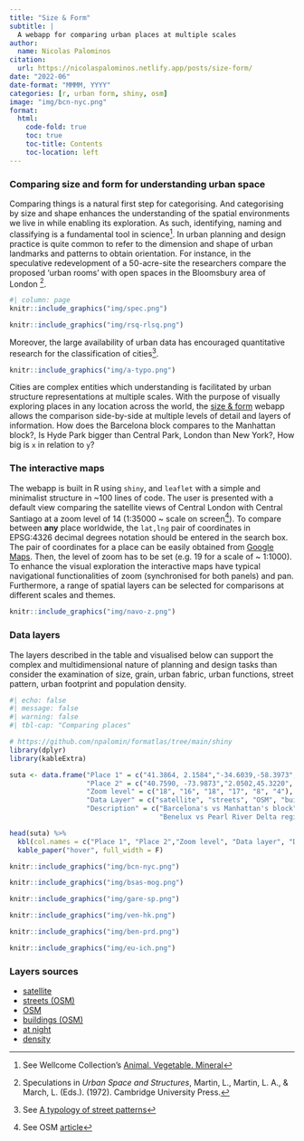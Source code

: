 ```yaml
---
title: "Size & Form"
subtitle: |
  A webapp for comparing urban places at multiple scales
author:
  name: Nicolas Palominos
citation:
  url: https://nicolaspalominos.netlify.app/posts/size-form/
date: "2022-06"
date-format: "MMMM, YYYY"
categories: [r, urban form, shiny, osm]
image: "img/bcn-nyc.png"
format: 
  html:
    code-fold: true
    toc: true
    toc-title: Contents
    toc-location: left
---
```


<!--------------- post ----------------->

### Comparing size and form for understanding urban space
 
Comparing things is a natural first step for categorising. And categorising by size and shape enhances the understanding of the spatial environments we live in while enabling its exploration. As such, identifying, naming and classifying is a fundamental tool in science[^1]. In urban planning and design practice is quite common to refer to the dimension and shape of urban landmarks and patterns to obtain orientation. For instance, in the speculative redevelopment of a 50-acre-site the researchers compare the proposed 'urban rooms' with open spaces in the Bloomsbury area of London [^2].

```r
#| column: page
knitr::include_graphics("img/spec.png")
```

```r
knitr::include_graphics("img/rsq-rlsq.png")
```

Moreover, the large availability of urban data has encouraged quantitative research for the classification of cities[^3]. 

```r
knitr::include_graphics("img/a-typo.png")
```

Cities are complex entities which understanding is facilitated by urban structure representations at multiple scales. With the purpose of visually exploring places in any location across the world, the [size & form](https://npalomin.shinyapps.io/size-form/) webapp allows the comparison side-by-side at multiple levels of detail and layers of information. How does the Barcelona block compares to the Manhattan block?, Is Hyde Park bigger than Central Park, London than New York?, How big is `x` in relation to `y`?

[^1]: See Wellcome Collection's [Animal. Vegetable. Mineral](https://www.itsnicethat.com/articles/animal-vegetable-mineral-wellcome-collection-making-nature-281016)

[^2]: Speculations in _Urban Space and Structures_, Martin, L., Martin, L. A., & March, L. (Eds.). (1972).  Cambridge University Press.

[^3]: See [A typology of street patterns](https://royalsocietypublishing.org/doi/pdf/10.1098/rsif.2014.0924)

### The interactive maps

The webapp is built in R using `shiny`, and `leaflet` with a simple and minimalist structure in ~100 lines of code. The user is presented with a default view comparing the satellite views of Central London with Central Santiago at a zoom level of 14 (1:35000 ~ scale on screen[^4]). To compare between __any__ place worldwide, the `lat,lng` pair of coordinates in EPSG:4326 decimal degrees notation should be entered in the search box. The pair of coordinates for a place can be easily obtained from [Google Maps](https://support.google.com/maps/answer/18539?hl=en-GB&co=GENIE.Platform%3DDesktop). Then, the level of zoom has to be set (e.g. 19 for a scale of ~ 1:1000). To enhance the visual exploration the interactive maps have typical navigational functionalities of zoom (synchronised for both panels) and pan. Furthermore, a range of spatial layers can be selected for comparisons at different scales and themes.

```r
knitr::include_graphics("img/navo-z.png")
```

[^4]: See OSM [article](https://wiki.openstreetmap.org/wiki/Zoom_levels)

### Data layers

The layers described in the table and visualised below can support the complex and multidimensional nature of planning and design tasks than consider the examination of size, grain, urban fabric, urban functions, street pattern, urban footprint and population density.

```r
#| echo: false
#| message: false
#| warning: false
#| tbl-cap: "Comparing places"

# https://github.com/npalomin/formatlas/tree/main/shiny
library(dplyr)
library(kableExtra)

suta <- data.frame("Place 1" = c("41.3864, 2.1584","-34.6039,-58.3973", "48.8803,2.3552", "45.4377,12.3340","51.2725,3.6309", "48.3662,13.1379"), 
                   "Place 2" = c("40.7590, -73.9873","2.0502,45.3220", "-23.5616,-46.6561", "22.3152,114.1664", "24.2001,113.3178", "25.9953,93.5242"),
                   "Zoom level" = c("18", "16", "18", "17", "8", "4"),
                   "Data Layer" = c("satellite", "streets", "OSM", "buildings", "At night", "Density"),
                   "Description" = c("Barcelona's vs Manhattan's block", "Buenos Aires' vs Mogadishu's (Somalia) grids", "Paris Gare du Nord vs Av Paulista SP", "Venice vs Hong Kong building footprints",
                                     "Benelux vs Pearl River Delta regions", "Density in EU-NorthAfrica vs India-China"))

head(suta) %>%
  kbl(col.names = c("Place 1", "Place 2","Zoom level", "Data layer", "Description")) %>%
  kable_paper("hover", full_width = F)
```

```r
knitr::include_graphics("img/bcn-nyc.png")
```

```r
knitr::include_graphics("img/bsas-mog.png")
```

```r
knitr::include_graphics("img/gare-sp.png")
```

```r
knitr::include_graphics("img/ven-hk.png")
```

```r
knitr::include_graphics("img/ben-prd.png")
```

```r
knitr::include_graphics("img/eu-ich.png")
```

### Layers sources

- [satellite](http://leaflet-extras.github.io/leaflet-providers/preview/index.html#filter=Esri.WorldImagery)
- [streets (OSM)](https://api.mapbox.com/styles/v1/npalomin/cl470svwa001c14pk32hwdp8w.html?title=view&access_token=pk.eyJ1IjoibnBhbG9taW4iLCJhIjoiY2owMDF5YXQxMDA2eDMybmwwd2tqYTU3bSJ9.Icvrku6Q57o8L0gncJI89g&zoomwheel=true&fresh=true#11.22/51.5154/-0.1146)
- [OSM](https://leaflet-extras.github.io/leaflet-providers/preview/#filter=OpenStreetMap.Mapnik)
- [buildings (OSM)](https://api.mapbox.com/styles/v1/npalomin/cl472rxun002g15p63h8wjmmv.html?title=view&access_token=pk.eyJ1IjoibnBhbG9taW4iLCJhIjoiY2owMDF5YXQxMDA2eDMybmwwd2tqYTU3bSJ9.Icvrku6Q57o8L0gncJI89g&zoomwheel=true&fresh=true#15.67/37.755238/-122.434872)
- [at night](http://leaflet-extras.github.io/leaflet-providers/preview/index.html#filter=NASAGIBS.ViirsEarthAtNight2012)
- [density](https://sedac.ciesin.columbia.edu/maps/services#Gridded%20Population%20of%20the%20World)


